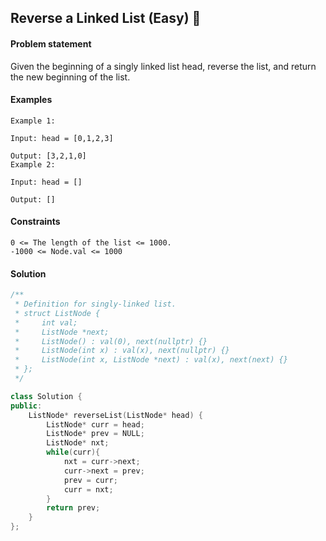 ## Reverse a Linked List (Easy) 🎯

#### Problem statement
Given the beginning of a singly linked list head, reverse the list, and return the new beginning of the list.

#### Examples
```
Example 1:

Input: head = [0,1,2,3]

Output: [3,2,1,0]
Example 2:

Input: head = []

Output: []
```
#### Constraints
```
0 <= The length of the list <= 1000.
-1000 <= Node.val <= 1000
```
#### Solution
```cpp
/**
 * Definition for singly-linked list.
 * struct ListNode {
 *     int val;
 *     ListNode *next;
 *     ListNode() : val(0), next(nullptr) {}
 *     ListNode(int x) : val(x), next(nullptr) {}
 *     ListNode(int x, ListNode *next) : val(x), next(next) {}
 * };
 */

class Solution {
public:
    ListNode* reverseList(ListNode* head) {
        ListNode* curr = head;
        ListNode* prev = NULL;
        ListNode* nxt;
        while(curr){
            nxt = curr->next;
            curr->next = prev;
            prev = curr;
            curr = nxt;
        }
        return prev;
    }
};
```